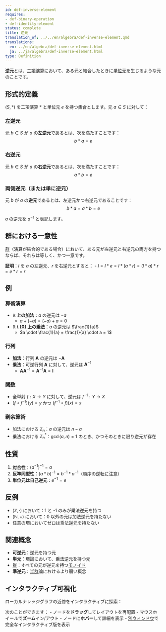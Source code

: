 ```yaml
---
id: def-inverse-element
requires:
- def-binary-operation
- def-identity-element
status: complete
title: 逆元
translation_of: ../../en/algebra/def-inverse-element.qmd
translations:
  en: ../en/algebra/def-inverse-element.html
  ja: ../ja/algebra/def-inverse-element.html
type: Definition
---
```


**逆元**とは、[二項演算](def-binary-operation.qmd)において、ある元と結合したときに[単位元](def-identity-element.qmd)を生じるような元のことです。

## 形式的定義

$(S, *)$ を二項演算 $*$ と単位元 $e$ を持つ集合とします。元 $a \in S$ に対して：

### 左逆元
元 $b \in S$ が $a$ の**左逆元**であるとは、次を満たすことです：
$$b * a = e$$

### 右逆元
元 $b \in S$ が $a$ の**右逆元**であるとは、次を満たすことです：
$$a * b = e$$

### 両側逆元（または単に逆元）
元 $b$ が $a$ の**逆元**であるとは、左逆元かつ右逆元であることです：
$$b * a = a * b = e$$

$a$ の逆元を $a^{-1}$ と表記します。

## 群における一意性

[群](def-group.qmd)（演算が結合的である場合）において、ある元が左逆元と右逆元の両方を持つならば、それらは等しく、かつ一意です。

**証明**：$l$ を $a$ の左逆元、$r$ を右逆元とすると：
- $l = l * e = l * (a * r) = (l * a) * r = e * r = r$

## 例

### 算術演算
- **$\mathbb{R}$ 上の加法**：$a$ の逆元は $-a$
  - $a + (-a) = (-a) + a = 0$
- **$\mathbb{R} \setminus \{0\}$ 上の乗法**：$a$ の逆元は $\frac{1}{a}$
  - $a \cdot \frac{1}{a} = \frac{1}{a} \cdot a = 1$

### 行列
- **加法**：行列 $\mathbf{A}$ の逆元は $-\mathbf{A}$
- **乗法**：可逆行列 $\mathbf{A}$ に対して、逆元は $\mathbf{A}^{-1}$
  - $\mathbf{A}\mathbf{A}^{-1} = \mathbf{A}^{-1}\mathbf{A} = \mathbf{I}$

### 関数
- 全単射 $f: X \to Y$ に対して、逆元は $f^{-1}: Y \to X$
- $(f \circ f^{-1})(y) = y$ かつ $(f^{-1} \circ f)(x) = x$

### 剰余算術
- 加法における $\mathbb{Z}_n$：$a$ の逆元は $n - a$
- 乗法における $\mathbb{Z}_n^*$：$\gcd(a, n) = 1$ のとき、かつそのときに限り逆元が存在

## 性質

1. **対合性**：$(a^{-1})^{-1} = a$
2. **反準同型性**：$(a * b)^{-1} = b^{-1} * a^{-1}$（順序の逆転に注意）
3. **単位元は自己逆元**：$e^{-1} = e$

## 反例

- $(\mathbb{Z}, \cdot)$ において：1 と -1 のみが乗法逆元を持つ
- $(\mathbb{N}, +)$ において：0 以外の元は加法逆元を持たない
- 任意の環においてゼロは乗法逆元を持たない

## 関連概念

- **可逆元**：逆元を持つ元
- **単元**：環論において、乗法逆元を持つ元
- [群](def-group.qmd)：すべての元が逆元を持つ[モノイド](def-monoid.qmd)
- **準逆元**：[半群](def-semigroup.qmd)論におけるより弱い概念

## インタラクティブ可視化

ローカルナレッジグラフの近傍をインタラクティブに探索：

::: {.graph-viz data-id="def-inverse-element" data-width="700" data-height="500"}
:::

次のことができます：
- ノードを**ドラッグ**してレイアウトを再配置
- マウスホイールで**ズーム**イン/アウト
- ノードに**ホバー**して詳細を表示
- [別ウィンドウ](../../output/interactive/ja/def-inverse-element.html){target="_blank"}で完全なインタラクティブ版を表示

